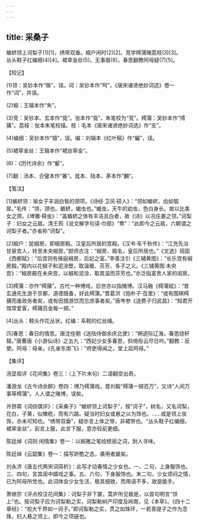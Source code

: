```yaml
---
---
---
```

title: 采桑子
---




蝤蛴领上诃梨子(1)[1]，绣带双垂。椒户闲时(2)[2]。竞学樗蒲赌荔枝(3)[3]。　　丛头鞋子红编细(4)[4]。裙窣金丝(5)。无事眉(6)。春思翻教阿母疑(7)[5]。





【校记】


(1)领：吴钞本作“嶺”，误。诃：吴钞本作“呵”，《唐宋诸贤绝妙词选》卷一作“词”，并误。

(2)椒：王辑本作“朱”。

(3)竞：吴钞本、玄本作“竟”。张本作“竟”，朱笔校为“竞”。樗蒲：吴钞本作“摴蒱”。荔枝：张本朱笔校描。枝：毛本《唐宋诸贤绝妙词选》作“支”。

(4)编细：吴钞本作“钿”，误。编：刘辑本《红叶稿》作“蝙”，误。

(5)裙窣金丝：王辑本作“裙丝窣金”。

(6)：《历代诗余》作“颦”。

(7)翻：汤本、合璧本作“番”。晁本、陆本、茅本作“飜”。





【笺注】


[1]蝤蛴领：喻女子丰润白皙的颈项。《诗经·卫风·硕人》：“领如蝤蛴，齿如瓠犀。”毛传：“领，颈也。蝤蛴，蝎虫也。”蝎虫，天牛的幼虫，色白身长。故以比美女之颈。《埤雅·释虫》：“盖蝤蛴之体有丰洁且白者，故《诗》以况庄姜之领。”诃梨子：妇女之云肩。清王筠《说文解字句读·巾部》“帬”：“此即今之云肩，六朝谓之诃梨子者。”亦省称“诃梨”。

[2]椒户：犹椒房。即椒房殿。汉皇后所居的宫殿。《汉书·车千秋传》：“江充先治甘泉宫人，转至未央椒房。”颜师古注：“椒房，殿名，皇后所居也。”《文选》班固《西都赋》：“后宫则有掖庭椒房，后妃之室。”李善注引《三辅黄图》：“长乐宫有椒房殿。”殿内以花椒子和泥涂壁，取温暖、芬芳、多子之义。《三辅黄图·未央宫》：“椒房殿在未央宫，以椒和泥涂，取其温而芬芳也。”亦泛指富贵人家的闺房。

[3]樗蒲：亦作“樗蒱”。古代一种博戏，后世亦以指赌博。汉马融《樗蒲赋》：“昔玄通先生游于京都，道德既备，好此樗蒲。”晋葛洪《抱朴子·百里》：“或有围棋樗蒱而废政务者矣，或有田猎游饮而忘庶事者矣。”唐岑参《送费子归武昌》：“知君开馆常爱客，樗蒱百金每一掷。”

[4]丛头：鞋头作花丛状。红编：系鞋的红丝绳。

[5]春思：春日的情思。唐沈佺期《送陆侍御余庆北使》：“朔途际辽海，春思绕轩辕。”唐曹唐《小游仙诗》之五九：“西妃少女多春思，斜倚彤云尽日吟。”翻教：反使。阿母：母亲。《孔雀东南飞》：“府吏得闻之，堂上启阿母。”





【集评】


汤显祖评《花间集》卷三：（上下片末句）二语翻空出奇。

潘游龙《古今诗余醉》卷四：博乃樗蒲戏。晋刘毅“樗蒲一掷百万”，又诗“人间万事等樗蒲”。人人谓之赌博，误矣。

许昂霄《词综偶评》：《采桑子》“蝤蛴领上诃梨子”，按“诃子”，树名，又名诃梨，花白，子黄，似橄榄，而有六路。疑当时妇女或悬之以为饰也。……或是领上妆饰，亦未可知也。“绣带双垂”，疑亦言上体之带，非裙带也。“丛头鞋子红编细，裙窣金丝”，前言上服，此言下服，意亦较前更细。

陈廷焯《词则·闲情集》卷一：以婉雅之笔绘秾丽之词，耐人寻味。

陈廷焯《云韶集》卷一：描写娇憨之态，袭用者屡矣。

刘永济《唐五代两宋词简析》：此写才动春情之少女也。一、二句，上身服饰也。三、四句，言其闺中嬉戏之事。五、六句，下身服饰也。末二句，少女烦闷之情，已为阿母所觉也。此词体会少女生活，极其细致，而用语不多，故是能手。

萧继宗《评点校注花间集》：诃梨子非下裳，蒿庐所见极是，以首句明言“领上”也。按诃梨子应为诃梨勒之实，诃梨勒树产印度及岭南，见《本草》。《四十二章经》：“视大千界如一诃子。”即诃梨勒之实，贯之如珠环，一若菩提子之作为念珠，妇人悬之领上，即今之项链也。